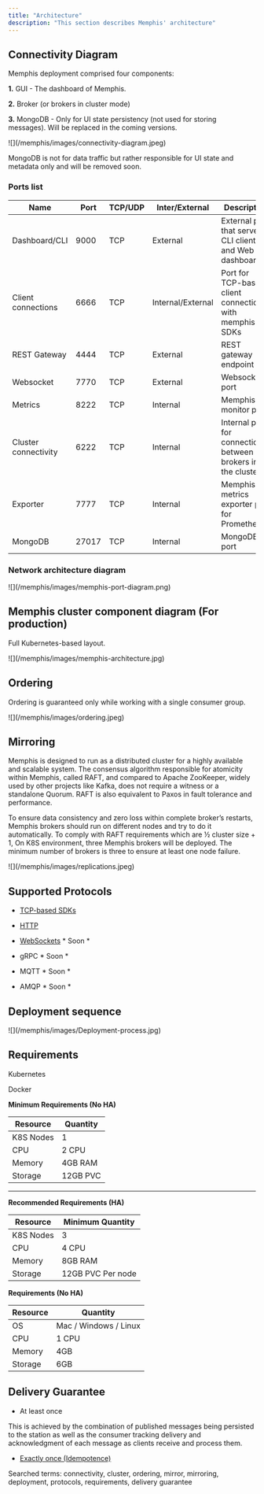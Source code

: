 ```yaml
---
title: "Architecture"
description: "This section describes Memphis' architecture"
---
```


## Connectivity Diagram

Memphis deployment comprised four components:

**1.** GUI - The dashboard of Memphis.

**2.** Broker (or brokers in cluster mode)

**3.** MongoDB - Only for UI state persistency (not used for storing messages).
Will be replaced in the coming versions.

<Frame>![](/memphis/images/connectivity-diagram.jpeg)</Frame>

MongoDB is not for data traffic but rather responsible for UI state and metadata
only and will be removed soon.

### Ports list

| Name                 | Port  | TCP/UDP | Inter/External    | Description                                                    |
| -------------------- | ----- | ------- | ----------------- | -------------------------------------------------------------- |
| Dashboard/CLI        | 9000  | TCP     | External          | External port that serve CLI clients and Web UI dashboard      |
| Client connections   | 6666  | TCP     | Internal/External | Port for TCP-based client connections with memphis SDKs        |
| REST Gateway         | 4444  | TCP     | External          | REST gateway endpoint                                          |
| Websocket            | 7770  | TCP     | External          | Websocket port                                                 |
| Metrics              | 8222  | TCP     | Internal          | Memphis monitor port                                           |
| Cluster connectivity | 6222  | TCP     | Internal          | Internal port for connectiovity between brokers in the cluster |
| Exporter             | 7777  | TCP     | Internal          | Memphis metrics exporter port for Prometheus                   |
| MongoDB              | 27017 | TCP     | Internal          | MongoDB port                                                   |

### Network architecture diagram

<Frame>![](/memphis/images/memphis-port-diagram.png)</Frame>

## Memphis cluster component diagram (For production)

Full Kubernetes-based layout.

<Frame>![](/memphis/images/memphis-architecture.jpg)</Frame>

## Ordering

Ordering is guaranteed only while working with a single consumer group.

<Frame>![](/memphis/images/ordering.jpeg)</Frame>

## Mirroring

Memphis is designed to run as a distributed cluster for a highly available and
scalable system. The consensus algorithm responsible for atomicity within
Memphis, called RAFT, and compared to Apache ZooKeeper, widely used by other
projects like Kafka, does not require a witness or a standalone Quorum. RAFT is
also equivalent to Paxos in fault tolerance and performance.

To ensure data consistency and zero loss within complete broker’s restarts,
Memphis brokers should run on different nodes and try to do it automatically. To
comply with RAFT requirements which are ½ cluster size + 1, On K8S environment,
three Memphis brokers will be deployed. The minimum number of brokers is three
to ensure at least one node failure.

<Frame>![](/memphis/images/replications.jpeg)</Frame>

## Supported Protocols

- [TCP-based SDKs](/sdks-and-protocols/nats)

- [HTTP](https://github.com/memphisdev/memphis-http-proxy)

- [WebSockets](https://github.com/orgs/memphisdev/projects/2/views/1?pane=issue&itemId=14008452) \*
  Soon \*

- gRPC \* Soon \*

- MQTT \* Soon \*

- AMQP \* Soon \*

## Deployment sequence

<Frame>![](/memphis/images/Deployment-process.jpg)</Frame>

## Requirements

Kubernetes

Docker

**Minimum Requirements (No HA)**

| Resource  | Quantity |
| --------- | -------- |
| K8S Nodes | 1        |
| CPU       | 2 CPU    |
| Memory    | 4GB RAM  |
| Storage   | 12GB PVC |

---

**Recommended Requirements (HA)**

| Resource  | Minimum Quantity  |
| --------- | ----------------- |
| K8S Nodes | 3                 |
| CPU       | 4 CPU             |
| Memory    | 8GB RAM           |
| Storage   | 12GB PVC Per node |

**Requirements (No HA)**

| Resource | Quantity              |
| -------- | --------------------- |
| OS       | Mac / Windows / Linux |
| CPU      | 1 CPU                 |
| Memory   | 4GB                   |
| Storage  | 6GB                   |

## Delivery Guarantee

- At least once

This is achieved by the combination of published messages being persisted to the
station as well as the consumer tracking delivery and acknowledgment of each
message as clients receive and process them.

- [Exactly once (Idempotence)](/memphis/concepts/idempotency)

Searched terms: connectivity, cluster, ordering, mirror, mirroring, deployment,
protocols, requirements, delivery guarantee

